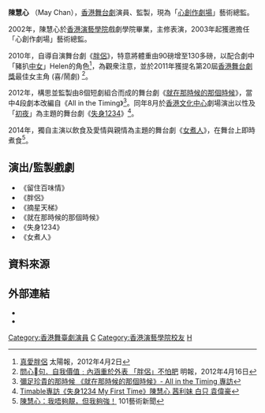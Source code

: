 {{otheruses|陳慧心}}
{{Not|陳慧|陳慧嫻|陳慧珊|陳慧琳|陳慧敏|陳惠敏|陳慧玲|陳慧儀|陳慧婷|陳慧坤}}
'''陳慧心''' （May Chan{{bd||}}），[[香港|香港]][[舞台劇|舞台劇]]演員、監製，現為「[[心創作劇場|心創作劇場]]」藝術總監。

2002年，陳慧心於[[香港演藝學院|香港演藝學院]]戲劇學院畢業，主修表演，2003年起獲邀擔任「心創作劇場」藝術總監。

2010年，自導自演舞台劇《[[胖侶|胖侶]]》，特意將體重由90磅增至130多磅，以配合劇中「豬扒[[中女|中女]]」Helen的角色<ref>[http://the-sun.on.cc/cnt/lifestyle/20120402/00485_001.html 真愛胖侶] 太陽報，2012年4月2日</ref>，為觀衆注意，並於2011年獲提名第20屆[[香港舞台劇獎|香港舞台劇獎]]最佳女主角 (喜/鬧劇) <ref>[http://www.mingpaotor.com/htm/News/20120416/HK-gfw1_er.htm 問心句．自我價值﹕內涵重於外表 「胖侶」不怕肥] 明報，2012年4月16日</ref>。

2012年，構思並監製由8個短劇組合而成的舞台劇《[[就在那時候的那個時候|就在那時候的那個時候]]》，當中4段劇本改編自《All in the Timing》<ref>[http://www.dreamer-hk.com/interview6_AllintheTiming.html 彌足珍貴的那時候 《就在那時候的那個時候》- All in the Timing 專訪]</ref>。同年8月於[[香港文化中心|香港文化中心]]劇場演出以性及「[[首次性交|初夜]]」為主題的舞台劇《[[失身1234|失身1234]]》<ref>[http://timable.com/blog/46286 Timable專訪《失身1234 My First Time》陳慧心 茜利妹 白只 袁偉豪]</ref>。

2014年，獨自主演以飲食及愛情與親情為主題的舞台劇《[[女煮人|女煮人]]》，在舞台上即時煮食<ref>[http://www.101arts.net/viewArticle.php?type=artsnews&id=1332 陳慧心：我唔夠靚，但我夠強！] 101藝術新聞</ref>。

==演出/監製戲劇==
*《留住百味情》
*《胖侶》
*《摘星天梯》
*《就在那時候的那個時候》
*《失身1234》
*《女煮人》 

==資料來源==
{{references}}

==外部連結==
*{{facebook|maymaychan1212|陳慧心May May Chan}}
*{{Sinaweibo|bravotheatre|MayMayChan陳慧心}}

[[Category:香港舞臺劇演員|Category:香港舞臺劇演員]]
[[Category:香港戲劇導演|C]]
[[Category:香港演藝學院校友|Category:香港演藝學院校友]]
[[Category:陳姓|H]]
